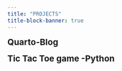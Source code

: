 ```yaml
---
title: "PROJECTS"
title-block-banner: true
---
```




<span style=" font-weight:bold;font-size:19px;">Quarto-Blog </span>


<span style=" font-weight:bold;font-size:19px;">Tic Tac Toe game -Python</span>


